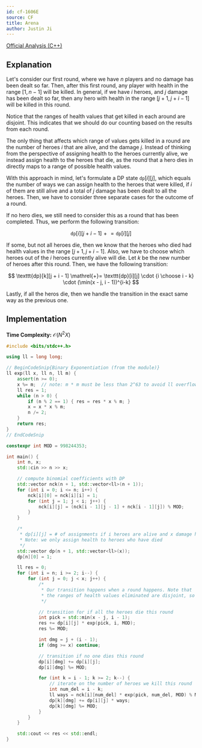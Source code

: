 ```yaml
---
id: cf-1606E
source: CF
title: Arena
author: Justin Ji
---
```


[Official Analysis (C++)](https://codeforces.com/blog/entry/96454)

## Explanation

Let's consider our first round, where we have $n$ players and no damage
has been dealt so far. Then, after this first round, any player with
health in the range $[1, n-1]$ will be killed. In general, if we have $i$ heroes, and $j$ damage has been dealt so far, then any hero with health in the range $[j + 1, j + i - 1]$ will be killed in this round.

Notice that the ranges of health values that get killed in each around are disjoint. This indicates that we should do our counting based on
the results from each round.

The only thing that affects which range of values gets killed in a round
are the number of heroes $i$ that are alive, and the damage $j$. Instead of thinking from the perspective of assigning health to the heroes currently alive, we instead assign health to the heroes that die, as
the round that a hero dies in directly maps to a range of possible health values.

With this approach in mind, let's formulate a DP state $\texttt{dp}[i][j]$, which equals the number of ways we can assign health to the heroes that were killed, if $i$ of them are still alive and a total of $j$ damage has been dealt to all the heroes. Then, we have to consider
three separate cases for the outcome of a round.

If no hero dies, we still need to consider this as a round that has been completed. Thus, we perform the following transition:

$$
\texttt{dp}[i][j + i - 1] \mathrel{+}= \texttt{dp}[i][j]
$$

If some, but not all heroes die, then we know that the heroes who died had health values in the range $[j + 1, j + i - 1]$. Also, we have to choose which heroes out of the $i$ heroes currently alive will die. Let $k$ be the new number of heroes after this round. Then, we have the following transition:

$$
\texttt{dp}[k][j + i - 1] \mathrel{+}= \texttt{dp}[i][j] \cdot {i \choose i - k} \cdot (\min(x - j, i - 1))^{i-k}
$$

Lastly, if all the heros die, then we handle the transition in the exact
same way as the previous one.

## Implementation

**Time Complexity:** $\mathcal{O}(N^2 X)$

<LanguageSection>
<CPPSection>

```cpp
#include <bits/stdc++.h>

using ll = long long;

// BeginCodeSnip{Binary Exponentiation (from the module)}
ll exp(ll x, ll n, ll m) {
	assert(n >= 0);
	x %= m;  // note: m * m must be less than 2^63 to avoid ll overflow
	ll res = 1;
	while (n > 0) {
		if (n % 2 == 1) { res = res * x % m; }
		x = x * x % m;
		n /= 2;
	}
	return res;
}
// EndCodeSnip

constexpr int MOD = 998244353;

int main() {
	int n, x;
	std::cin >> n >> x;

	// compute binomial coefficients with DP
	std::vector nck(n + 1, std::vector<ll>(n + 1));
	for (int i = 0; i <= n; i++) {
		nck[i][0] = nck[i][i] = 1;
		for (int j = 1; j < i; j++) {
			nck[i][j] = (nck[i - 1][j - 1] + nck[i - 1][j]) % MOD;
		}
	}

	/*
	 * dp[i][j] = # of assignments if i heroes are alive and x damage has been dealt
	 * Note: we only assign health to heroes who have died
	 */
	std::vector dp(n + 1, std::vector<ll>(x));
	dp[n][0] = 1;

	ll res = 0;
	for (int i = n; i >= 2; i--) {
		for (int j = 0; j < x; j++) {
			/*
			 * Our transition happens when a round happens. Note that
			 * the ranges of health values eliminated are disjoint, so this works.
			 */

			// transition for if all the heroes die this round
			int pick = std::min(x - j, i - 1);
			res += dp[i][j] * exp(pick, i, MOD);
			res %= MOD;

			int dmg = j + (i - 1);
			if (dmg >= x) continue;

			// transition if no one dies this round
			dp[i][dmg] += dp[i][j];
			dp[i][dmg] %= MOD;

			for (int k = i - 1; k >= 2; k--) {
				// iterate on the number of heroes we kill this round
				int num_del = i - k;
				ll ways = nck[i][num_del] * exp(pick, num_del, MOD) % MOD;
				dp[k][dmg] += dp[i][j] * ways;
				dp[k][dmg] %= MOD;
			}
		}
	}

	std::cout << res << std::endl;
}
```

</CPPSection>
</LanguageSection>
